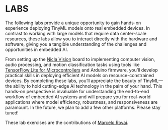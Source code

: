 # LABS

The following labs provide a unique opportunity to gain hands-on experience deploying TinyML models onto real embedded devices. In contrast to working with large models that require data center-scale resources, these labs allow you to interact directly with the hardware and software, giving you a tangible understanding of the challenges and opportunities in embedded AI.

From setting up the [Nicla Vision](https://store.arduino.cc/products/nicla-vision) board to implementing computer vision, audio processing, and motion classification tasks using tools like [TensorFlow Lite for Microcontrollers](https://www.tensorflow.org/lite/microcontrollers) and Arduino firmware, you'll develop practical skills in deploying efficient AI models on resource-constrained devices. By completing these labs, you'll appreciate the beauty of TinyML—the ability to hold cutting-edge AI technology in the palm of your hand. This hands-on perspective is invaluable for understanding the end-to-end workflow of embedded AI systems and will prepare you for real-world applications where model efficiency, robustness, and responsiveness are paramount. In the future, we plan to add a few other platforms. Please stay tuned!

These lab exercises are the contributions of [Marcelo Rovai](https://github.com/Mjrovai).